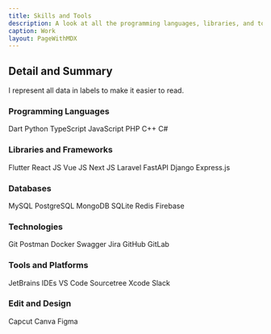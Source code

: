 ```yaml
---
title: Skills and Tools
description: A look at all the programming languages, libraries, and tools I've worked with.
caption: Work
layout: PageWithMDX
---
```



## Detail and Summary

I represent all data in labels to make it easier to read.

### Programming Languages

<VStack spacing={12}>
  <HStack spacing={8}>
    <Label indicator={100}>Dart</Label>
    <Label indicator={100}>Python</Label>
    <Label indicator={100}>TypeScript</Label>
    <Label indicator={100}>JavaScript</Label>
    <Label indicator={100}>PHP</Label>
    <Label indicator={100}>C++</Label>
    <Label indicator={100}>C#</Label>
  </HStack>
</VStack>

### Libraries and Frameworks

<VStack spacing={12}>
  <HStack spacing={8}>
    <Label indicator={100}>Flutter</Label>
    <Label indicator={100}>React JS</Label>
    <Label indicator={100}>Vue JS</Label>
    <Label indicator={100}>Next JS</Label>
    <Label indicator={100}>Laravel</Label>
  </HStack>
  <HStack spacing={8}>
    <Label indicator={100}>FastAPI</Label>
    <Label indicator={100}>Django</Label>
    <Label indicator={100}>Express.js</Label>
  </HStack>
</VStack>

### Databases

<VStack spacing={12}>
  <HStack spacing={8}>
    <Label indicator={100}>MySQL</Label>
    <Label indicator={100}>PostgreSQL</Label>
    <Label indicator={100}>MongoDB</Label>
    <Label indicator={100}>SQLite</Label>
    <Label indicator={100}>Redis</Label>
    <Label indicator={100}>Firebase</Label>
  </HStack>
</VStack>

### Technologies

<VStack spacing={12}>
  <HStack spacing={8}>
    <Label indicator={100}>Git</Label>
    <Label indicator={100}>Postman</Label>
    <Label indicator={100}>Docker</Label>
    <Label indicator={100}>Swagger</Label>
    <Label indicator={100}>Jira</Label>
    <Label indicator={100}>GitHub</Label>
    <Label indicator={100}>GitLab</Label>
  </HStack>
</VStack>

### Tools and Platforms

<VStack spacing={12}>
  <HStack spacing={8}>
    <Label indicator={100}>JetBrains IDEs</Label>
    <Label indicator={100}>VS Code</Label>
    <Label indicator={100}>Sourcetree</Label>
    <Label indicator={100}>Xcode</Label>
    <Label indicator={100}>Slack</Label>
  </HStack>
</VStack>

### Edit and Design
<VStack spacing={12}>
  <HStack spacing={8}>
    <Label indicator={100}>Capcut</Label>
    <Label indicator={100}>Canva</Label>
    <Label indicator={100}>Figma</Label>
  </HStack>
</VStack>
